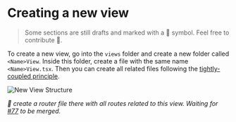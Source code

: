 # Creating a new view

> Some sections are still drafts and marked with a 📝 symbol. Feel free to contribute 🎉.

To create a new view, go into the `views` folder and create a new folder called `<Name>View`. Inside this folder, create a file with the same name `<Name>View.tsx`.
Then you can create all related files following the [tightly-coupled principle](http://localhost:3000/devguide/new-component#location).

![New View Structure](/images/new-view-structure.png)

_📝 create a router file there with all routes related to this view. Waiting for [#77](https://github.com/Frachtwerk/essencium-frontend/pull/77) to be merged._
